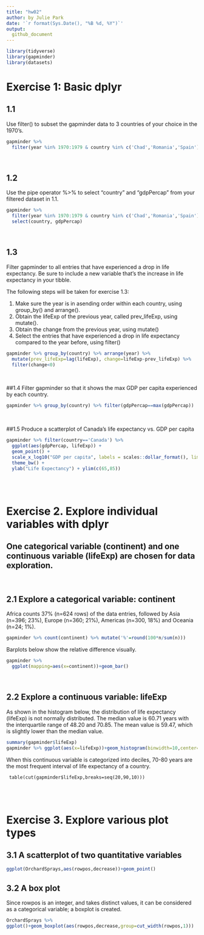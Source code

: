 ```yaml
---
title: "hw02"
author: by Julie Park
date: '`r format(Sys.Date(), "%B %d, %Y")`'
output: 
  github_document
---
```



```r
library(tidyverse)
library(gapminder)
library(datasets)
```

# Exercise 1: Basic dplyr
## 1.1 
Use filter() to subset the gapminder data to 3 countries of your choice in the 1970's.

```r
gapminder %>% 
  filter(year %in% 1970:1979 & country %in% c('Chad','Romania','Spain'))
```

<br/>

## 1.2 
Use the pipe operator %>% to select "country" and "gdpPercap" from your filtered dataset in 1.1.

```r
gapminder %>% 
  filter(year %in% 1970:1979 & country %in% c('Chad','Romania','Spain'))%>%
  select(country, gdpPercap)
```

<br/>

## 1.3 
Filter gapminder to all entries that have experienced a drop in life expectancy. Be sure to include a new variable that's the increase in life expectancy in your tibble. 

The following steps will be taken for exercise 1.3:

1. Make sure the year is in asending order within each country, using group_by() and arrange().
2. Obtain the lifeExp of the previous year, called prev_lifeExp, using mutate().
3. Obtain the change from the previous year, using mutate()
4. Select the entries that have experienced a drop in life expectancy compared to the year before, using filter()
```r
gapminder %>% group_by(country) %>% arrange(year) %>% 
  mutate(prev_lifeExp=lag(lifeExp), change=lifeExp-prev_lifeExp) %>% 
  filter(change<0)
```

<br/>

##1.4 
Filter gapminder so that it shows the max GDP per capita experienced by each country.

```r
gapminder %>% group_by(country) %>% filter(gdpPercap==max(gdpPercap))
```


</br>

##1.5 
Produce a scatterplot of Canada's life expectancy vs. GDP per capita

```r
gapminder %>% filter(country=='Canada') %>% 
  ggplot(aes(gdpPercap, lifeExp)) +
  geom_point() +
  scale_x_log10("GDP per capita", labels = scales::dollar_format(), limits=c(10000,40000)) +
  theme_bw() +
  ylab("Life Expectancy") + ylim(c(65,85))
```

<br/><br/>

# Exercise 2. Explore individual variables with dplyr
## One categorical variable (continent) and one continuous variable (lifeExp) are chosen for data exploration.
<br/>

## 2.1 Explore a categorical variable: continent
Africa counts 37% (n=624 rows) of the data entries, followed by Asia (n=396; 23%), Europe (n=360; 21%), Americas (n=300, 18%) and Oceania (n=24; 1%).

```r
gapminder %>% count(continent) %>% mutate('%'=round(100*n/sum(n))) 
```

Barplots below show the relative difference visually.
```r
gapminder %>% 
  ggplot(mapping=aes(x=continent))+geom_bar()

```


<br/>

## 2.2 Explore a continuous variable: lifeExp
As shown in the histogram below, the distribution of life expectancy (lifeExp) is not normally distributed.  The median value is 60.71 years with the interquartile range of 48.20 and 70.85.  The mean value is 59.47, which is slightly lower than the median value.  

```r
summary(gapminder$lifeExp)
gapminder %>% ggplot(aes(x=lifeExp))+geom_histogram(binwidth=10,center=0)
```

When this continuous  variable is categorized into deciles, 70-80 years are the most frequent interval of life expectancy of a country.

```4
 table(cut(gapminder$lifeExp,breaks=seq(20,90,10)))
```

<br/><br/>

# Exercise 3. Explore various plot types
## 3.1 A scatterplot of two quantitative variables

```r
ggplot(OrchardSprays,aes(rowpos,decrease))+geom_point()

```

## 3.2 A box plot 
Since rowpos is an integer, and takes distinct values, it can be considered as a categorical variable; a boxplot is created.
```r
OrchardSprays %>% 
ggplot()+geom_boxplot(aes(rowpos,decrease,group=cut_width(rowpos,1)))

```


